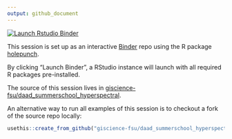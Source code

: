 ```yaml
---
output: github_document
---
```


<!-- badges: start -->
[![Launch Rstudio Binder](http://mybinder.org/badge_logo.svg)](https://mybinder.org/v2/gh/giscience-fsu/daad_summerschool/master?urlpath=rstudio)
<!-- badges: end -->

This session is set up as an interactive [Binder](https://mybinder.org/) repo using the R package [holepunch](https://karthik.github.io/holepunch/).

By clicking "Launch Binder", a RStudio instance will launch with all required R packages pre-installed.

The source of this session lives in [giscience-fsu/daad_summerschool_hyperspectral](https://github.com/giscience-fsu/daad_summerschool_hyperspectral).

An alternative way to run all examples of this session is to checkout a fork of the source repo locally:

```r
usethis::create_from_github("giscience-fsu/daad_summerschool_hyperspectral")
```

